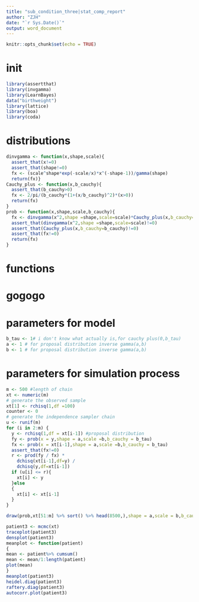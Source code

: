 ```yaml
---
title: "sub_condition_three|stat_comp_report"
author: "ZJH"
date: "`r Sys.Date()`"
output: word_document
---
```


```r
knitr::opts_chunk$set(echo = TRUE)
```

# init
```r
library(assertthat)
library(invgamma)
library(LearnBayes)
data("birthweight")
library(lattice)
library(boa)
library(coda)
```

# distributions
```r
dinvgamma <- function(x,shape,scale){
  assert_that(x!=0)
  assert_that(shape!=0)
  fx <- (scale^shape*exp(-scale/x)*x^(-shape-1))/gamma(shape)
  return(fx)}
Cauchy_plus <- function(x,b_cauchy){
  assert_that(b_cauchy>0)
  fx <- 2/pi/(b_cauchy*(1+(x/b_cauchy)^2)*(x>0))
  return(fx)
}
prob <- function(x,shape,scale,b_cauchy){
  fx <- dinvgamma(x^2,shape =shape,scale=scale)*Cauchy_plus(x,b_cauchy=b_cauchy)
  assert_that(dinvgamma(x^2,shape =shape,scale=scale)!=0)
  assert_that(Cauchy_plus(x,b_cauchy=b_cauchy)!=0)
  assert_that(fx!=0)
  return(fx)
}

```

# functions

# gogogo
# parameters for model
```r
b_tau <- 1# i don't know what actually is,for cauchy plus(0,b_tau)
a <- 1 # for proposal distribution inverse gamma(a,b) 
b <- 1 # for proposal distribution inverse gamma(a,b)
```
# parameters for simulation process
```r
m <- 500 #length of chain
xt <- numeric(m)
# generate the observed sample
xt[1] <- rchisq(1,df =100)
counter <- 0
# generate the independence sampler chain
u <- runif(m)
for (i in 2:m) {
  y <- rchisq(1,df = xt[i-1]) #proposal distribution
  fy <- prob(x = y,shape = a,scale =b,b_cauchy = b_tau)
  fx <- prob(x = xt[i-1],shape = a,scale =b,b_cauchy = b_tau)
  assert_that(fx!=0)
  r <- prod(fy / fx) *
    dchisq(xt[i-1],df=y) /
    dchisq(y,df=xt[i-1])
  if (u[i] <= r){
    xt[i] <- y 
  }else 
  {
    xt[i] <- xt[i-1]
  }
}
```

```r
draw(prob,xt[51:m] %>% sort() %>% head(8500,),shape = a,scale = b,b_cauchy = b_tau)
```
```r
patient3 <- mcmc(xt)
traceplot(patient3)
densplot(patient3)
meanplot <- function(patient)
{
mean <- patient%>% cumsum()
mean <- mean/1:length(patient)
plot(mean)
}
meanplot(patient3)
heidel.diag(patient3)
raftery.diag(patient3)
autocorr.plot(patient3)
```
